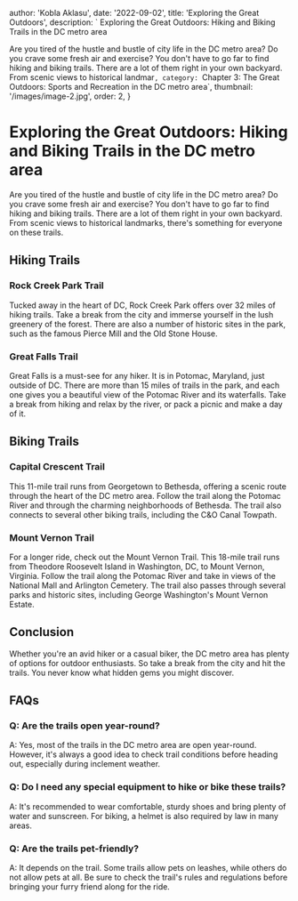
  author: 'Kobla Aklasu',
  date: '2022-09-02',
  title: 'Exploring the Great Outdoors',
  description: ` Exploring the Great Outdoors: Hiking and Biking Trails in the DC metro area

Are you tired of the hustle and bustle of city life in the DC metro area? Do you crave some fresh air and exercise? You don't have to go far to find hiking and biking trails. There are a lot of them right in your own backyard. From scenic views to historical landmar`,
  category: `Chapter 3: The Great Outdoors: Sports and Recreation in the DC metro area`,
  thumbnail: '/images/image-2.jpg',
  order: 2,
}

        

# Exploring the Great Outdoors: Hiking and Biking Trails in the DC metro area

Are you tired of the hustle and bustle of city life in the DC metro area? Do you crave some fresh air and exercise? You don't have to go far to find hiking and biking trails. There are a lot of them right in your own backyard. From scenic views to historical landmarks, there's something for everyone on these trails.

## Hiking Trails

### Rock Creek Park Trail

Tucked away in the heart of DC, Rock Creek Park offers over 32 miles of hiking trails. Take a break from the city and immerse yourself in the lush greenery of the forest. There are also a number of historic sites in the park, such as the famous Pierce Mill and the Old Stone House.

### Great Falls Trail

Great Falls is a must-see for any hiker. It is in Potomac, Maryland, just outside of DC. There are more than 15 miles of trails in the park, and each one gives you a beautiful view of the Potomac River and its waterfalls. Take a break from hiking and relax by the river, or pack a picnic and make a day of it.

## Biking Trails

### Capital Crescent Trail

This 11-mile trail runs from Georgetown to Bethesda, offering a scenic route through the heart of the DC metro area. Follow the trail along the Potomac River and through the charming neighborhoods of Bethesda. The trail also connects to several other biking trails, including the C&O Canal Towpath.

### Mount Vernon Trail

For a longer ride, check out the Mount Vernon Trail. This 18-mile trail runs from Theodore Roosevelt Island in Washington, DC, to Mount Vernon, Virginia. Follow the trail along the Potomac River and take in views of the National Mall and Arlington Cemetery. The trail also passes through several parks and historic sites, including George Washington's Mount Vernon Estate.

## Conclusion

Whether you're an avid hiker or a casual biker, the DC metro area has plenty of options for outdoor enthusiasts. So take a break from the city and hit the trails. You never know what hidden gems you might discover.

## FAQs

### Q: Are the trails open year-round?

A: Yes, most of the trails in the DC metro area are open year-round. However, it's always a good idea to check trail conditions before heading out, especially during inclement weather.

### Q: Do I need any special equipment to hike or bike these trails?

A: It's recommended to wear comfortable, sturdy shoes and bring plenty of water and sunscreen. For biking, a helmet is also required by law in many areas.

### Q: Are the trails pet-friendly?

A: It depends on the trail. Some trails allow pets on leashes, while others do not allow pets at all. Be sure to check the trail's rules and regulations before bringing your furry friend along for the ride.
















        